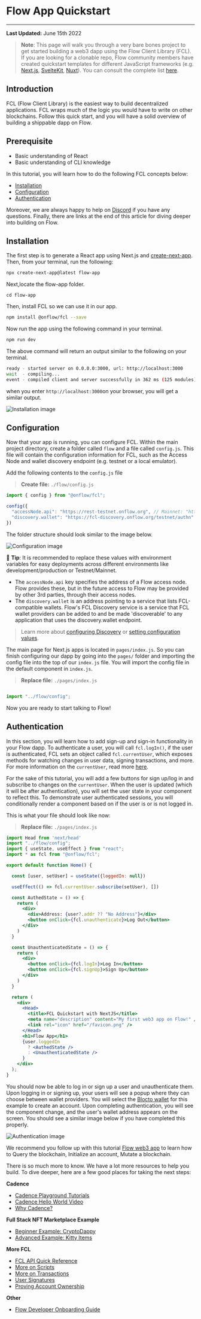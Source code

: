 # Flow App Quickstart

---

**Last Updated:** June 15th 2022

> **Note**: This page will walk you through a very bare bones project to get started building a web3 dapp using the Flow Client Library (FCL). If you are looking for a clonable repo, Flow community members have created quickstart templates for different JavaScript frameworks (e.g. [Next.js](https://github.com/muttoni/fcl-nextjs-quickstart), [SvelteKit](https://github.com/muttoni/fcl-sveltekit-quickstart), [Nuxt](https://github.com/bluesign/nuxt3-fcl)). You can consult the complete list [here](https://github.com/ph0ph0/Get-The-Flow-Down#fcl).


## Introduction

FCL (Flow Client Library) is the easiest way to build decentralized applications. FCL wraps much of the logic you would have to write on other blockchains. Follow this quick start, and you will have a solid overview of building a shippable dapp on Flow.

## Prerequisite
- Basic understanding of React 
- Basic understanding of CLI knowledge

In this tutorial, you will learn how to do the following FCL concepts below:
- [Installation](#installation)
- [Configuration](#configuration)
- [Authentication](#authentication)

Moreover, we are always happy to help on [Discord](https://discord.gg/flow) if you have any questions. Finally, there are links at the end of this article for diving deeper into building on Flow.


## Installation

The first step is to generate a React app using Next.js and [create-next-app](https://nextjs.org/docs/api-reference/create-next-app). Then, from your terminal, run the following:

```sh
npx create-next-app@latest flow-app

```
Next,locate the flow-app folder.
```
cd flow-app

```

Then, install FCL so we can use it in our app.

```sh
npm install @onflow/fcl --save
```

Now run the app using the following command in your terminal.

```sh
npm run dev
```

The above command will return an output similar to the following on your terminal.

```sh
ready - started server on 0.0.0.0:3000, url: http://localhost:3000
wait  - compiling...
event - compiled client and server successfully in 362 ms (125 modules)

```

when you enter `http://localhost:3000`on your browser, you will get a similar output.

![Installation image](../images/1.png)

## Configuration

Now that your app is running, you can configure FCL. Within the main project directory, create a folder called `flow` and a file called `config.js`. This file will contain the configuration information for FCL, such as the Access Node and wallet discovery endpoint (e.g. testnet or a local emulator). 

Add the following contents to the `config.js` file

> **Create file:** `./flow/config.js`

```javascript
import { config } from "@onflow/fcl";

config({
  "accessNode.api": "https://rest-testnet.onflow.org", // Mainnet: "https://rest-mainnet.onflow.org"
  "discovery.wallet": "https://fcl-discovery.onflow.org/testnet/authn" // Mainnet: "https://fcl-discovery.onflow.org/authn"
})
```

The folder structure should look similar to the image below.

![Configuration image](../images/2.png)

📣 **Tip**: It is recommended to replace these values with environment variables for easy deployments across different environments like development/production or Testnet/Mainnet.

- The `accessNode.api` key specifies the address of a Flow access node. Flow provides these, but in the future access to Flow may be provided by other 3rd parties, through their access nodes. 
- The `discovery.wallet` is an address pointing to a service that lists FCL-compatible wallets. Flow's FCL Discovery service is a service that FCL wallet providers can be added to and be made 'discoverable' to any application that uses the discovery.wallet endpoint.

> Learn more about [configuring Discovery](../reference/discovery) or [setting configuration values](../reference/api.md#setting-configuration-values).

The main page for Next.js apps is located in `pages/index.js`. So you can finish configuring our dapp by going into the `pages/` folder and importing the config file into the top of our `index.js` file. You will import the config file in the default component in `index.js`.

> **Replace file:** `./pages/index.js`

```jsx

import "../flow/config";

```

Now you are ready to start talking to Flow!

## Authentication

In this section, you will learn how to add sign-up and sign-in functionality in your Flow dapp.
To authenticate a user, you will call `fcl.logIn()`, if the user is authenticated, FCL sets an object called `fcl.currentUser`, which exposes methods for watching changes in user data, signing transactions, and more. For more information on the `currentUser`, read more [here](../reference/api.md#current-user).

For the sake of this tutorial, you will add a few buttons for sign up/log in and subscribe to changes on the `currentUser`. When the user is updated (which it will be after authentication), you will set the user state in your component to reflect this. To demonstrate user authenticated sessions, you will conditionally render a component based on if the user is or is not logged in.

This is what your file should look like now:

> **Replace file:** `./pages/index.js`

```jsx
import Head from 'next/head'
import "../flow/config";
import { useState, useEffect } from "react";
import * as fcl from "@onflow/fcl";

export default function Home() {

  const [user, setUser] = useState({loggedIn: null})

  useEffect(() => fcl.currentUser.subscribe(setUser), [])

  const AuthedState = () => {
    return (
      <div>
        <div>Address: {user?.addr ?? "No Address"}</div>
        <button onClick={fcl.unauthenticate}>Log Out</button>
      </div>
    )
  }

  const UnauthenticatedState = () => {
    return (
      <div>
        <button onClick={fcl.logIn}>Log In</button>
        <button onClick={fcl.signUp}>Sign Up</button>
      </div>
    )
  }

  return (
    <div>
      <Head>
        <title>FCL Quickstart with NextJS</title>
        <meta name="description" content="My first web3 app on Flow!" />
        <link rel="icon" href="/favicon.png" />
      </Head>
      <h1>Flow App</h1>
      {user.loggedIn
        ? <AuthedState />
        : <UnauthenticatedState />
      }
    </div>
  );
}

```

You should now be able to log in or sign up a user and unauthenticate them. Upon logging in or signing up, your users will see a popup where they can choose between wallet providers. You will select the [Blocto wallet](https://blocto.portto.io/) for this example to create an account. Upon completing authentication, you will see the component change, and the user's wallet address appears on the screen. You should see a similar image below if you have completed this properly.

![Authentication image](../images/3.png)

We recommend you follow up with this tutorial [Flow web3 app](../tutorials/flow-web3-app.mdx) to learn how to Query the blockchain, Initialize an account, Mutate a blockchain.

There is so much more to know. We have a lot more resources to help you build. To dive deeper, here are a few good places for taking the next steps:


**Cadence**
- [Cadence Playground Tutorials](https://docs.onflow.org/cadence/tutorial/01-first-steps/)
- [Cadence Hello World Video](https://www.youtube.com/watch?v=pRz7EzrWchs)
- [Why Cadence?](https://www.onflow.org/post/flow-blockchain-cadence-programming-language-resources-assets)

**Full Stack NFT Marketplace Example**
- [Beginner Example: CryptoDappy](https://github.com/bebner/crypto-dappy)
- [Advanced Example: Kitty Items](https://github.com/onflow/kitty-items)

**More FCL**
- [FCL API Quick Reference](../reference/api.md)
- [More on Scripts](../reference/scripts.mdx)
- [More on Transactions](../reference/transactions.mdx)
- [User Signatures](../reference/user-signatures.mdx)
- [Proving Account Ownership](../reference/proving-authentication.mdx)

**Other**
- [Flow Developer Onboarding Guide](https://docs.onflow.org/dapp-development/)
